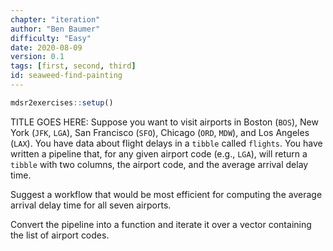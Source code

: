 ```yaml
---
chapter: "iteration"
author: "Ben Baumer"
difficulty: "Easy"
date: 2020-08-09 
version: 0.1
tags: [first, second, third]
id: seaweed-find-painting
---
```


```r
mdsr2exercises::setup()
```

TITLE GOES HERE: Suppose you want to visit airports in Boston (`BOS`), New York (`JFK`, `LGA`), San Francisco (`SFO`), Chicago (`ORD`, `MDW`), and Los Angeles (`LAX`). You have data about flight delays in a `tibble` called `flights`. You have written a pipeline that, for any given airport code (e.g., `LGA`), will return a `tibble` with two columns, the airport code, and the average arrival delay time. 

Suggest a workflow that would be most efficient for computing the average arrival delay time for all seven airports. 

<!--answer-start-->
Convert the pipeline into a function and iterate it over a vector containing the list of airport codes. 
<!--answer-end-->


